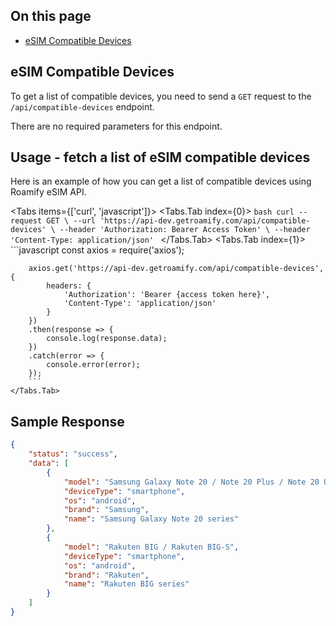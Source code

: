 
## On this page
- [eSIM Compatible Devices](#eSIM-Compatible-Devices)

## eSIM Compatible Devices
To get a list of compatible devices, you need to send a `GET` request to the `/api/compatible-devices` endpoint.

There are no required parameters for this endpoint.

## Usage - fetch a list of eSIM compatible devices
Here is an example of how you can get a list of compatible devices using Roamify eSIM API.

<Tabs items={['curl', 'javascript']}>
    <Tabs.Tab index={0}>
        ```bash
        curl --request GET \
        --url 'https://api-dev.getroamify.com/api/compatible-devices' \
        --header 'Authorization: Bearer Access Token' \
        --header 'Content-Type: application/json'
        ```
    </Tabs.Tab>
    <Tabs.Tab index={1}>
        ```javascript
        const axios = require('axios');

        axios.get('https://api-dev.getroamify.com/api/compatible-devices', {
            headers: {
                'Authorization': 'Bearer {access token here}',
                'Content-Type': 'application/json'
            }
        })
        .then(response => {
            console.log(response.data);
        })
        .catch(error => {
            console.error(error);
        });
        ```
    </Tabs.Tab>
</Tabs>

## Sample Response
```json
{
	"status": "success",
	"data": [
		{
			"model": "Samsung Galaxy Note 20 / Note 20 Plus / Note 20 Ultra",
			"deviceType": "smartphone",
			"os": "android",
			"brand": "Samsung",
			"name": "Samsung Galaxy Note 20 series"
		},
		{
			"model": "Rakuten BIG / Rakuten BIG-S",
			"deviceType": "smartphone",
			"os": "android",
			"brand": "Rakuten",
			"name": "Rakuten BIG series"
		}
    ]
}
```